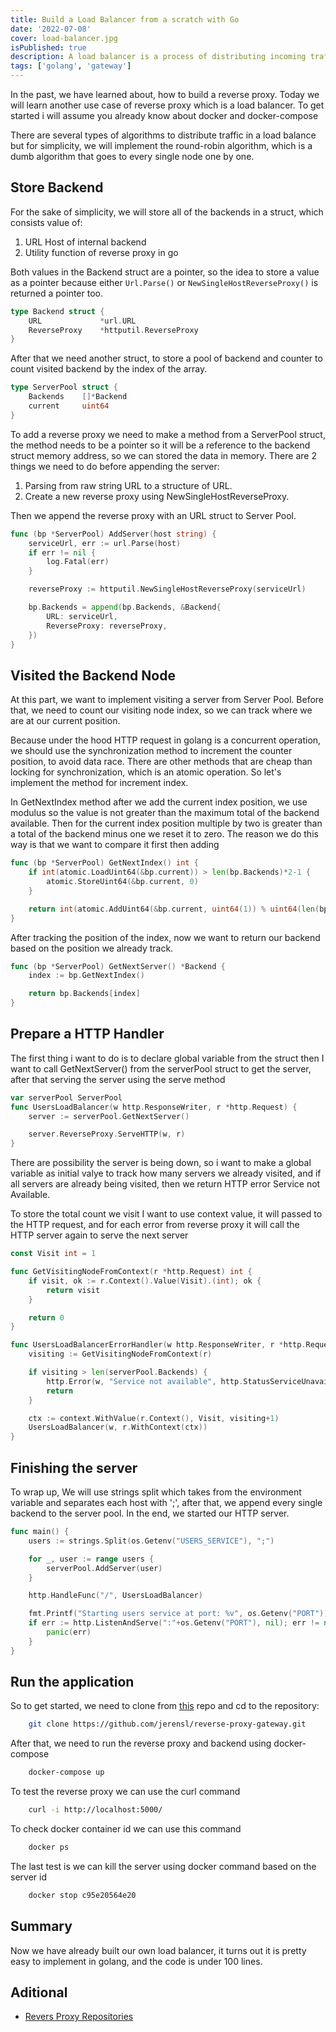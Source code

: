 ```yaml
---
title: Build a Load Balancer from a scratch with Go
date: '2022-07-08'
cover: load-balancer.jpg
isPublished: true
description: A load balancer is a process of distributing incoming traffic across multiple targets.
tags: ['golang', 'gateway']
---
```


In the past, we have learned about, how to build a reverse proxy.
Today we will learn another use case of reverse proxy which is a load balancer.
To get started i will assume you already know about docker and docker-compose

There are several types of algorithms to distribute traffic in a load balance but for simplicity,
we will implement the round-robin algorithm, which is a dumb algorithm that goes to every single node one by one.

## Store Backend

For the sake of simplicity, we will store all of the backends in a struct, which consists value of:

1. URL Host of internal backend
2. Utility function of reverse proxy in go

Both values in the Backend struct are a pointer,
so the idea to store a value as a pointer because either `Url.Parse()` or `NewSingleHostReverseProxy()`
is returned a pointer too.

```go showlinenumbers theme=orange
type Backend struct {
	URL				*url.URL
	ReverseProxy 	*httputil.ReverseProxy
}
```

After that we need another struct, to store a pool of backend and counter to count visited backend by the index of the array.

```go showlinenumbers theme=orange
type ServerPool struct {
	Backends    []*Backend
	current     uint64
}
```

To add a reverse proxy we need to make a method from a ServerPool struct,
the method needs to be a pointer so it will be a reference to the backend struct memory address,
so we can stored the data in memory.
There are 2 things we need to do before appending the server:

1. Parsing from raw string URL to a structure of URL.
2. Create a new reverse proxy using NewSingleHostReverseProxy.

Then we append the reverse proxy with an URL struct to Server Pool.

```go showlinenumbers theme=orange
func (bp *ServerPool) AddServer(host string) {
	serviceUrl, err := url.Parse(host)
	if err != nil {
		log.Fatal(err)
	}

	reverseProxy := httputil.NewSingleHostReverseProxy(serviceUrl)

	bp.Backends = append(bp.Backends, &Backend{
		URL: serviceUrl,
		ReverseProxy: reverseProxy,
	})
}
```

## Visited the Backend Node

At this part, we want to implement visiting a server from Server Pool. Before that,
we need to count our visiting node index, so we can track where we are at our current position.

Because under the hood HTTP request in golang is a concurrent operation,
we should use the synchronization method to increment the counter position, to avoid data race.
There are other methods that are cheap than locking for synchronization, which is an atomic operation.
So let's implement the method for increment index.

In GetNextIndex method after we add the current index position,
we use modulus so the value is not greater than the maximum total of the backend available.
Then for the current index position multiple by two is greater than a total of the backend minus one we reset it to zero.
The reason we do this way is that we want to compare it first then adding

```go showlinenumbers theme=orange
func (bp *ServerPool) GetNextIndex() int {
	if int(atomic.LoadUint64(&bp.current)) > len(bp.Backends)*2-1 {
		atomic.StoreUint64(&bp.current, 0)
	}

	return int(atomic.AddUint64(&bp.current, uint64(1)) % uint64(len(bp.Backends)))
}
```

After tracking the position of the index, now we want to return our backend based on the position we already track.

```go showlinenumbers theme=orange
func (bp *ServerPool) GetNextServer() *Backend {
	index := bp.GetNextIndex()

	return bp.Backends[index]
}
```

## Prepare a HTTP Handler

The first thing i want to do is to declare global variable from the struct then
I want to call GetNextServer() from the serverPool struct to get the server,
after that serving the server using the serve method

```go showlinenumbers theme=orange
var serverPool ServerPool
func UsersLoadBalancer(w http.ResponseWriter, r *http.Request) {
	server := serverPool.GetNextServer()

	server.ReverseProxy.ServeHTTP(w, r)
}
```

There are possibility the server is being down, so i want to make a global variable as initial valye
to track how many servers we already visited, and if all servers are already being visited,
then we return HTTP error Service not Available.

To store the total count we visit I want to use context value, it will passed to the HTTP request,
and for each error from reverse proxy it will call the HTTP server again to serve the next server

```go showlinenumbers theme=orange
const Visit int = 1

func GetVisitingNodeFromContext(r *http.Request) int {
	if visit, ok := r.Context().Value(Visit).(int); ok {
		return visit
	}

	return 0
}

func UsersLoadBalancerErrorHandler(w http.ResponseWriter, r *http.Request, err error) {
	visiting := GetVisitingNodeFromContext(r)

	if visiting > len(serverPool.Backends) {
		http.Error(w, "Service not available", http.StatusServiceUnavailable)
		return
	}

	ctx := context.WithValue(r.Context(), Visit, visiting+1)
	UsersLoadBalancer(w, r.WithContext(ctx))
}
```

## Finishing the server

To wrap up, We will use strings split which takes from the environment variable and separates each host with ';',
after that, we append every single backend to the server pool.
In the end, we started our HTTP server.

```go showlinenumbers theme=orange
func main() {
	users := strings.Split(os.Getenv("USERS_SERVICE"), ";")

	for _, user := range users {
		serverPool.AddServer(user)
	}

	http.HandleFunc("/", UsersLoadBalancer)

	fmt.Printf("Starting users service at port: %v", os.Getenv("PORT"))
	if err := http.ListenAndServe(":"+os.Getenv("PORT"), nil); err != nil {
		panic(err)
	}
}
```

## Run the application

So to get started, we need to clone from [this](https://github.com/jerensl/reverse-proxy-gateway) repo and cd to the repository:

```bash theme=orange
	git clone https://github.com/jerensl/reverse-proxy-gateway.git
```

After that, we need to run the reverse proxy and backend using docker-compose

```bash theme=orange
	docker-compose up
```

To test the reverse proxy we can use the curl command

```bash theme=orange
	curl -i http://localhost:5000/
```

To check docker container id we can use this command

```bash theme=orange
	docker ps
```

The last test is we can kill the server using docker command based on the server id

```bash theme=orange
	docker stop c95e20564e20
```

## Summary

Now we have already built our own load balancer, it turns out it is pretty easy to implement in golang, and the code is under 100 lines.

## Aditional

-   [Revers Proxy Repositories](https://github.com/jerensl/reverse-proxy-gateway)

